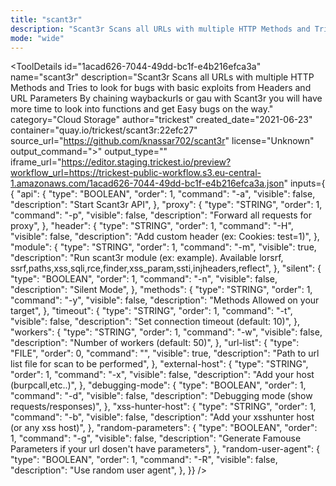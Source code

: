 ```yaml
---
title: "scant3r"
description: "Scant3r Scans all URLs with multiple HTTP Methods and Tries to look for bugs with basic exploits from Headers and URL Parameters By chaining waybackurls or gau with Scant3r you will have more time to look into functions and get Easy bugs on the way."
mode: "wide"
---
```



<ToolDetails
  id="1acad626-7044-49dd-bc1f-e4b216efca3a"
  name="scant3r"
  description="Scant3r Scans all URLs with multiple HTTP Methods and Tries to look for bugs with basic exploits from Headers and URL Parameters By chaining waybackurls or gau with Scant3r you will have more time to look into functions and get Easy bugs on the way."
  category="Cloud Storage"
  author="trickest"
  created_date="2021-06-23"
  container="quay.io/trickest/scant3r:22efc27"
  source_url="https://github.com/knassar702/scant3r"
  license="Unknown"
  output_command=">"
  output_type=""
  iframe_url="https://editor.staging.trickest.io/preview?workflow_url=https://trickest-public-workflow.s3.eu-central-1.amazonaws.com/1acad626-7044-49dd-bc1f-e4b216efca3a.json"
  inputs={ {
  "api": {
    "type": "BOOLEAN",
    "order": 1,
    "command": "-a",
    "visible": false,
    "description": "Start Scant3r API",
  },
  "proxy": {
    "type": "STRING",
    "order": 1,
    "command": "-p",
    "visible": false,
    "description": "Forward all requests for proxy",
  },
  "header": {
    "type": "STRING",
    "order": 1,
    "command": "-H",
    "visible": false,
    "description": "Add custom header (ex: Cookies: test=1)",
  },
  "module": {
    "type": "STRING",
    "order": 1,
    "command": "-m",
    "visible": true,
    "description": "Run scant3r module (ex: example). Available lorsrf, ssrf,paths,xss,sqli,rce,finder,xss_param,ssti,injheaders,reflect",
  },
  "silent": {
    "type": "BOOLEAN",
    "order": 1,
    "command": "-n",
    "visible": false,
    "description": "Silent Mode",
  },
  "methods": {
    "type": "STRING",
    "order": 1,
    "command": "-y",
    "visible": false,
    "description": "Methods Allowed on your target",
  },
  "timeout": {
    "type": "STRING",
    "order": 1,
    "command": "-t",
    "visible": false,
    "description": "Set connection timeout (default: 10)",
  },
  "workers": {
    "type": "STRING",
    "order": 1,
    "command": "-w",
    "visible": false,
    "description": "Number of workers (default: 50)",
  },
  "url-list": {
    "type": "FILE",
    "order": 0,
    "command": "",
    "visible": true,
    "description": "Path to url list file for scan to be performed",
  },
  "external-host": {
    "type": "STRING",
    "order": 1,
    "command": "-x",
    "visible": false,
    "description": "Add your host (burpcall,etc..)",
  },
  "debugging-mode": {
    "type": "BOOLEAN",
    "order": 1,
    "command": "-d",
    "visible": false,
    "description": "Debugging mode (show requests/responses)",
  },
  "xss-hunter-host": {
    "type": "STRING",
    "order": 1,
    "command": "-b",
    "visible": false,
    "description": "Add your xsshunter host (or any xss host)",
  },
  "random-parameters": {
    "type": "BOOLEAN",
    "order": 1,
    "command": "-g",
    "visible": false,
    "description": "Generate Famouse Parameters if your url dosen't have parameters",
  },
  "random-user-agent": {
    "type": "BOOLEAN",
    "order": 1,
    "command": "-R",
    "visible": false,
    "description": "Use random user agent",
  },
}}
/>